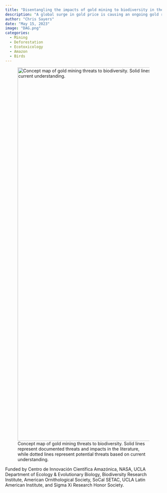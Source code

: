 ```yaml
---
title: "Disentangling the impacts of gold mining to biodiversity in the Amazon"
description: "A global surge in gold price is causing an ongoing gold rush in the most biodiverse place on Earth: the Amazon. Despite gold mining’s tremendous economic promise, we do not yet understand how the interacting environmental disturbances from this industry contribute to biodiversity loss. With the support of local collaborators, we are monitoring how bird communities respond to habitat degradation, pollution, hunting, and disease while surveying gold mines and conservation reserves in Peru."
author: "Chris Sayers"
date: "May 15, 2023"
image: "DAG.png"
categories:
  - Mining
  - Deforestation
  - Ecotoxicology
  - Amazon
  - Birds
---
```


![Concept map of gold mining threats to biodiversity. Solid lines represent documented threats and impacts in the literature, while dotted lines represent potential threats based on current understanding.](DAG.png){fig-align="center" width="1200"}

Funded by Centro de Innovación Científica Amazónica, NASA, UCLA Department of Ecology & Evolutionary Biology, Biodiversity Research Institute, American Ornithological Society, SoCal SETAC, UCLA Latin American Institute, and Sigma Xi Research Honor Society.
